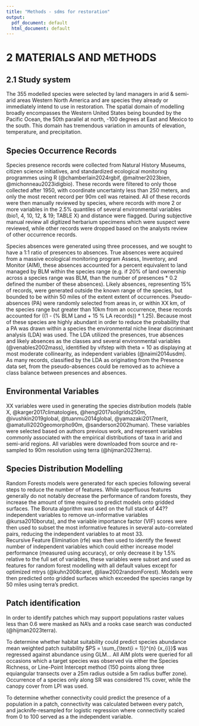 ```yaml
---
title: "Methods - sdms for restoration"
output:
  pdf_document: default
  html_document: default
---
```

# 2 MATERIALS AND METHODS  
## 2.1 Study system  

The 355 modelled species were selected by land managers in arid & semi-arid areas Western North America and are species they already or immediately intend to use in restoration. 
The spatial domain of modelling broadly encompasses the Western United States being bounded by the Pacific Ocean, the 50th parallel at north, -100 degrees at East and Mexico to the south. 
This domain has tremendous variation in amounts of elevation, temperature, and precipitation. 

## Species Occurrence Records  
Species presence records were collected from Natural History Museums, citizen science initiatives, and standardized ecological monitoring programmes using R (@chamberlain2024rgbif, @maitner2023bien, @michonneau2023idigbio). 
These records were filtered to only those collected after 1950, with coordinate uncertainty less than 250 meters, and only the most recent record per 90m cell was retained. 
All of these records were then manually reviewed by species, where records with more 2 or more variables in the 2.5% quantiles of several environmental variables (bio1, 4, 10, 12, & 19; TABLE X) and distance were flagged.
During subjective manual review all digitized herbarium specimens which were suspect were reviewed, while other records were dropped based on the analysts review of other occurrence records.   

Species absences were generated using three processes, and we sought to have a 1:1 ratio of presences to absences. 
True absences were acquired from a massive ecological monitoring program Assess, Inventory, and Monitor (AIM), these absences accounted for a percent equivalent to land managed by BLM within the species range (e.g. if 20% of land ownership across a species range was BLM, than the number of presences * 0.2 defined the number of these absences). 
Likely absences, representing 15% of records, were generated outside the known range of the species, but bounded to be within 50 miles of the extent extent of occurrences. 
Pseudo-absences (PA) were randomly selected from areas in, or within XX km, of the species range but greater than 10km from an occurrence, these records accounted for ((1 - (% BLM Land + 15 % LA records)) * 1.25).
Because most of these species are highly abundant in order to reduce the probability that a PA was drawn within a species the environmental niche linear discriminant analysis (LDA) was used. The LDA utilized the presences, true absences and likely absences as the classes and several environmental variables (@venables2002mass), identified by vifstep with theta = 10 as displaying at most moderate collinearity, as independent variables (@naimi2014usdm). 
As many records, classified by the LDA as originating from the Presence data set, from the pseudo-absences could be removed as to achieve a class balance between presences and absences. 

## Environmental Variables  
XX variables were used in generating the species distribution models (table X, @karger2017climatologies, @hengl2017soilgrids250m, @ivushkin2019global,  @tuanmu2014global, @yamazaki2017merit, @amatulli2020geomorpho90m, @sanderson2002human).
These variables were selected based on authors previous work, and represent variables commonly associated with the empirical distributions of taxa in arid and semi-arid regions. 
All variables were downloaded from source and re-sampled to 90m resolution using terra (@hijman2023terra).

## Species Distribution Modelling  
Random Forests models were generated for each species following several steps to reduce the number of features.
While superfluous features generally do not notably decrease the performance of random forests, they increase the amount of time required to predict models onto gridded surfaces. 
The Boruta algorithm was used on the full stack of 44?? independent variables to remove un-informative variables @kursa2010boruta), and the variable importance factor (VIF) scores were then used to subset the most informative features in several auto-correlated pairs, reducing the independent variables to at most 33.  
Recursive Feature Elimination (rfe) was then used to identify the fewest number of independent variables which could either increase model performance (measured using accuracy), or only decrease it by 1.5% relative to the full set of variables, these variables were subset and used as features for random forest modelling with all default values except for optimized mtrys (@kuhn2008caret, @liaw2002randomForest). 
Models were then predicted onto gridded surfaces which exceeded the species range by 50 miles using terra's predict. 

## Patch identification 
In order to identify patches which may support populations raster values less than 0.6 were masked as NA's and a rooks case search was conducted (@hijman2023terra). 

To determine whether habitat suitability could predict species abundance mean weighted patch suitability $PS =  \sum_{\text{i = 1}}^{n} {x_{i}}$ was regressed against abundance using GLM... 
All AIM plots were queried for all occasions which a target species was observed via either the Species Richness, or Line-Point Intercept method (150 points along three equiangular transects over a 25m radius outside a 5m radius buffer zone). 
Occurrence of a species only along SR was considered 1% cover, while the canopy cover from LPI was used. 

To determine whether connectivity could predict the presence of a population in a patch, connectivity was calculated between every patch, and jacknife-resampled for logistic regression where connectivity scaled from 0 to 100 served as a the independent variable. 

